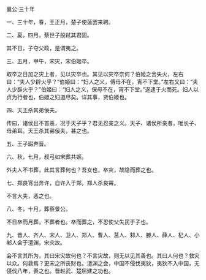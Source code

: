 

襄公·三十年

一、三十年，春，王正月，楚子使薳罢来聘。

二、夏，四月，蔡世子般弒其君固。

其不日，子夺父政，是谓夷之。

三、五月，甲午，宋灾，宋伯姬卒。

取卒之日加之灾上者，见以灾卒也。其见以灾卒奈何？伯姬之舍失火，左右曰：“夫人少辟火乎？”伯姬曰：“妇人之义，傅母不在，宵不下堂。”左右又曰：“夫人少辟火乎？”伯姬曰：“妇人之义，保母不在，宵不下堂。”遂逮于火而死。妇人以贞为行者也，伯姬之妇道尽矣。详其事，贤伯姬也。

四、天王杀其弟佞夫。

传曰，诸侯且不首恶，况于天子乎？君无忍亲之义。天子、诸侯所亲者，唯长子、母弟耳。天王杀其弟佞夫，甚之也。

五、王子瑕奔晋。

六、秋，七月，叔弓如宋葬共姬。

外夫人不书葬，此其言葬何也？吾女也，卒灾，故隐而葬之也。

七、郑良宵出奔许，自许入于郑，郑人杀良霄。

不言大夫，恶之也。

八、冬，十月，葬蔡景公。

不日卒而月葬，不葬者也。卒而葬之，不忍使父失民于子也。

九、晋人、齐人、宋人、卫人、郑人、曹人、莒人、邾人、滕人、薛人、杞人、小邾人会于澶渊，宋灾故。

会不言其所为，其曰宋灾故何也？不言灾故，则无以见其善也。其曰人何也？救灾以众。何救焉？更宋之所丧财也。澶渊之会，中国不侵伐夷狄，夷狄不入中国，无侵伐八年，善之也。晋赵武、楚屈建之功也。

